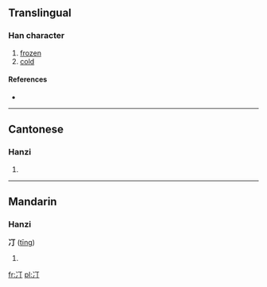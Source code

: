 ==Translingual==

===Han character===
{{Han char|rn=15|rad=冫|as=02|sn=4|four=|canj=戈一一弓 (IMMN)}}

# [[frozen]]
# [[cold]]

====References====
* {{Han ref|kx=0131.160|hdz=10295.030|uh=34C5|ud=13509}}

----

==Cantonese==

===Hanzi===
{{yue-hanzi|jyut=|y=ding1, ting1}}

# {{defn|Cantonese|sort=冫02}}

----

==Mandarin==

===Hanzi===
'''㓅''' ([[tīng]])

# {{defn|Mandarin}}

[[fr:㓅]]
[[pl:㓅]]